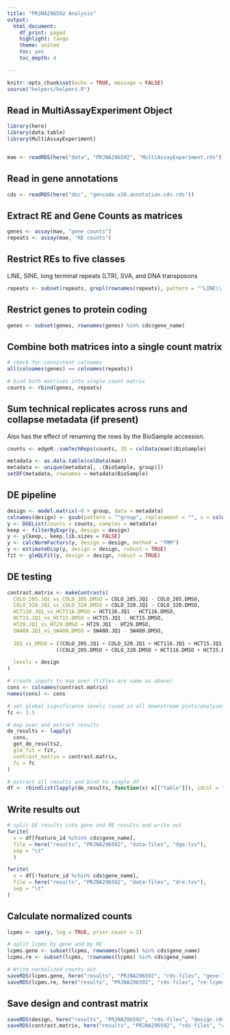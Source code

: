 ```yaml
---
title: "PRJNA296592 Analysis"
output:
  html_document:
    df_print: paged
    highlight: tango
    theme: united
    toc: yes
    toc_depth: 4

---
```


```r
knitr::opts_chunk$set(echo = TRUE, message = FALSE)
source("helpers/helpers.R")
```

## Read in MultiAssayExperiment Object

```r
library(here)
library(data.table)
library(MultiAssayExperiment)


mae <- readRDS(here("data", "PRJNA296592", "MultiAssayExperiment.rds"))
```

## Read in gene annotations

```r
cds <- readRDS(here("doc", "gencode.v26.annotation.cds.rds"))
```

## Extract RE and Gene Counts as matrices

```r
genes <- assay(mae, "gene counts")
repeats <- assay(mae, "RE counts")
```

## Restrict REs to five classes

LINE, SINE, long terminal repeats (LTR), SVA, and DNA transposons

```r
repeats <- subset(repeats, grepl(rownames(repeats), pattern = "^LINE\\.|^SINE\\.|^LTR\\.|.*\\.SVA\\..*|^DNA\\."))
```

## Restrict genes to protein coding

```r
genes <- subset(genes, rownames(genes) %in% cds$gene_name)
```

## Combine both matrices into a single count matrix

```r
# check for consistent colnames
all(colnames(genes) == colnames(repeats))

# bind both matrices into single count matrix
counts <- rbind(genes, repeats)
```

## Sum technical replicates across runs and collapse metadata (if present)

Also has the effect of renaming the rows by the BioSample accession.

```r
counts <- edgeR::sumTechReps(counts, ID = colData(mae)$BioSample)

metadata <- as.data.table(colData(mae))
metadata <- unique(metadata[, .(BioSample, group)])
setDF(metadata, rownames = metadata$BioSample)
```

## DE pipeline

```r
design <- model.matrix(~0 + group, data = metadata)
colnames(design) <- gsub(pattern = "^group", replacement = "", x = colnames(design))
y <- DGEList(counts = counts, samples = metadata)
keep <- filterByExpr(y, design = design)
y <- y[keep,, keep.lib.sizes = FALSE]
y <- calcNormFactors(y, design = design, method = "TMM")
y <- estimateDisp(y, design = design, robust = TRUE)
fit <- glmQLFit(y, design = design, robust = TRUE)
```

## DE testing

```r
contrast.matrix <- makeContrasts(
  COLO_205.JQ1_vs_COLO_205.DMSO = COLO_205.JQ1 - COLO_205.DMSO,
  COLO_320.JQ1_vs_COLO_320.DMSO = COLO_320.JQ1 - COLO_320.DMSO,
  HCT116.JQ1_vs_HCT116.DMSO = HCT116.JQ1 - HCT116.DMSO,
  HCT15.JQ1_vs_HCT15.DMSO = HCT15.JQ1 - HCT15.DMSO, 
  HT29.JQ1_vs_HT29.DMSO = HT29.JQ1 - HT29.DMSO,
  SW480.JQ1_vs_SW480.DMSO = SW480.JQ1 - SW480.DMSO,
  
  JQ1_vs_DMSO = ((COLO_205.JQ1 + COLO_320.JQ1 + HCT116.JQ1 + HCT15.JQ1 + HT29.JQ1 + SW480.JQ1) / 6) - 
                ((COLO_205.DMSO + COLO_320.DMSO + HCT116.DMSO + HCT15.DMSO + HT29.DMSO + SW480.DMSO) / 6),

  levels = design
)

# create inputs to map over (titles are same as above)
cons <- colnames(contrast.matrix)
names(cons) <- cons

# set global significance levels (used in all downstream plots/analyses)
fc <- 1.5

# map over and extract results
de_results <- lapply(
  cons, 
  get_de_results2, 
  glm_fit = fit, 
  contrast_matrix = contrast.matrix,
  fc = fc
)

# extract all results and bind to single df
df <- rbindlist(lapply(de_results, function(x) x[["table"]]), idcol = "contrast")
```

## Write results out

```r
# split DE results into gene and RE results and write out
fwrite(
  x = df[feature_id %chin% cds$gene_name],
  file = here("results", "PRJNA296592", "data-files", "dge.tsv"),
  sep = "\t"
  )

fwrite(
  x = df[!feature_id %chin% cds$gene_name],
  file = here("results", "PRJNA296592", "data-files", "dre.tsv"),
  sep = "\t"
)
```

## Calculate normalized counts

```r
lcpms <- cpm(y, log = TRUE, prior.count = 2)

# split lcpms by gene and by RE
lcpms.gene <- subset(lcpms, rownames(lcpms) %in% cds$gene_name)
lcpms.re <- subset(lcpms, !rownames(lcpms) %in% cds$gene_name)

# Write normalized counts out
saveRDS(lcpms.gene, here("results", "PRJNA296592", "rds-files", "gene-lcpms.rds"))
saveRDS(lcpms.re, here("results", "PRJNA296592", "rds-files", "re-lcpms.rds"))
```

## Save design and contrast matrix

```r
saveRDS(design, here("results", "PRJNA296592", "rds-files", "design.rds"))
saveRDS(contrast.matrix, here("results", "PRJNA296592", "rds-files", "contrast-matrix.rds"))
```
